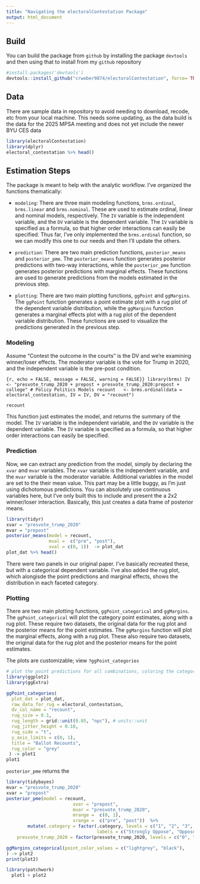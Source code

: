 ```yaml
---
title: "Navigating the electoralContestation Package"
output: html_document
---
```



## Build

You can build the package from `github` by installing the package `devtools` and then using that to install from my `github` repository

```r
#install.packages('devtools')
devtools::install_github("crweber9874/electoralContestation", force= TRUE)
```

## Data
There are sample data in repository to avoid needing to download, recode, etc from your local machine. This needs some updating, as the data build is the data for the 2025 MPSA meeting and does not yet include the newer BYU CES data
```r
library(electoralContestation)
library(dplyr)
electoral_contestation %>% head()
```
## Estimation Steps

The package is meant to help with the analytic workflow. I've organized the functions thematically:

* `modeling`: There are three main modeling functions, `brms.ordinal`, `brms.linear` and `brms.nominal`. These are used to estimate ordinal, linear and nominal models, respectively. The `IV` variable is the independent variable, and the `DV` variable is the dependent variable. The `IV` variable is specified as a formula, so that higher order interactions can easily be specified. Thus far, I've only implemented the `brms.ordinal` function, so we can modify this one to our needs and then I'll update the others.

* `prediction`: There are two main prediction functions, `posterior_means` and `posterior_pme`. The `posterior_means` function generates posterior predictions with two-way interactions, while the `posterior_pme` function generates posterior predictions with marginal effects. These functions are used to generate predictions from the models estimated in the previous step.

* `plotting`: There are two main plotting functions, `ggPoint` and `ggMargins`. The `ggPoint` function generates a point estimate plot with a rug plot of the dependent variable distribution, while the `ggMargins` function generates a marginal effects plot with a rug plot of the dependent variable distribution. These functions are used to visualize the predictions generated in the previous step.

### Modeling 

Assume "Contest the outcome in the courts" is the DV and we're examining winner/loser effects. The moderator variable is the vote for Trump in 2020, and the independent variable is the pre-post condition.


```{r, echo = FALSE, message = FALSE, warning = FALSE}}
library(brms)
IV <- "presvote_trump_2020 + prepost + presvote_trump_2020:prepost + college"
# Policy Politics Models
recount   <- brms.ordinal(data = electoral_contestation, IV = IV, DV = "recount")
```

```r
recount
```


This function just estimates the model, and returns the summary of the model. The `IV` variable is the independent variable, and the `DV` variable is the dependent variable. The `IV` variable is specified as a formula, so that higher order interactions can easily be specified.

### Prediction 

Now, we can extract any prediction from the model, simply by declaring the `xvar` and `mvar` variables. The `xvar` variable is the independent variable, and the `mvar` variable is the moderator variable. Additional variables in the model are set to the their mean value. This part may be a little buggy, as I'm just using dichotomous predictions. You can absolutely use continuous variables here, but I've only built this to include and present the a 2x2 winner/loser interaction. Basically, this just creates a data frame of posterior means. 

```r
library(tidyr)
xvar = "presvote_trump_2020"
mvar = "prepost"
posterior_means(model = recount, 
                mval =  c("pre", "post"), 
                xval = c(0, 1))  -> plot_dat
plot_dat %>% head()
```
There were two panels in our original paper. I've basically recreated these, but with a categorical dependent variable. I've also added the rug plot, which alongisde the point predictions and marginal effects, shows the distribution in each faceted category.

### Plotting
There are two main plotting functions, `ggPoint_categorical` and `ggMargins`. The `ggPoint_categorical` will plot the category point estimates, along with a rug plot. These require two datasets, the original data for the rug plot and the posterior means for the point estimates. The `ggMargins` function will plot the marginal effects, along with a rug plot. These also require two datasets, the original data for the rug plot and the posterior means for the point estimates.

The plots are customizable; view `?ggPoint_categories`

```r
# plot the point predictions for all combinations, coloring the category label using ggplot
library(ggplot2)
library(ggExtra)

ggPoint_categories(
  plot_dat = plot_dat,
  raw_data_for_rug = electoral_contestation,
  dv_col_name = "recount",
  rug_size = 0.1,
  rug_length = grid::unit(0.05, "npc"), # units::unit
  rug_jitter_height = 0.10,
  rug_side = "t",
  y_axis_limits = c(0, 1),
  title = "Ballot Recounts",
  rug_color = "grey"
 ) -> plot1
plot1
```
`posterior_pme` returns the 

```r
library(tidybayes)
mvar = "presvote_trump_2020"
xvar = "prepost"
posterior_pme(model = recount, 
                         xvar = "prepost",
                         mvar = "presvote_trump_2020",
                         mrange =  c(0, 1),
                         xrange =  c("pre", "post"))  %>%
        mutate(.category = factor(.category, levels = c("1", "2", "3", "4", "5"), 
                                  labels = c("Strongly Oppose", "Oppose", "Neutral", "Support", "Strongly Support")),
    presvote_trump_2020 = factor(presvote_trump_2020, levels = c("0", "1"), labels = c("Trump Voter", "Biden Voter"))) -> plot_dat

ggMargins_categorical(point_color_values = c("lightgrey", "black"),
) -> plot2
print(plot2)
```


```r
library(patchwork)
  plot1 + plot2
```



